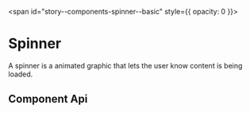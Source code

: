 
<span id="story--components-spinner--basic" style={{ opacity: 0 }}></span>

# Spinner

A spinner is a animated graphic that lets the user know content is being loaded.

<Canvas>
  <Story id="components-spinner--basic" />
</Canvas>

## Component Api

<Description markdown={readme} />

<br />


<Description markdown={testing} />

<bal-doc-github link="/components/bal-spinner/stories/bal-spinner.docs.mdx"></bal-doc-github>
